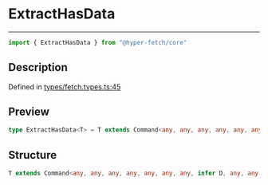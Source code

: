 

# ExtractHasData

<div class="api-docs__separator" data-reactroot="">

---

</div><div class="api-docs__import" data-reactroot="">

```ts
import { ExtractHasData } from "@hyper-fetch/core"
```

</div><div class="api-docs__section">

## Description

</div><div class="api-docs__description"><span class="api-docs__do-not-parse">



</span></div><p class="api-docs__definition">

Defined in [types/fetch.types.ts:45](https://github.com/BetterTyped/hyper-fetch/blob/aff5c35a/packages/core/src/types/fetch.types.ts#L45)

</p><div class="api-docs__section">

## Preview

</div><div class="api-docs__preview type single">

```ts
type ExtractHasData<T> = T extends Command<any, any, any, any, any, any, any, infer  D, any, any, any> ? D : never;
```

</div><div class="api-docs__section">

## Structure

</div><div class="api-docs__returns">

```ts
T extends Command<any, any, any, any, any, any, any, infer D, any, any, any> ? D : never
```

</div>